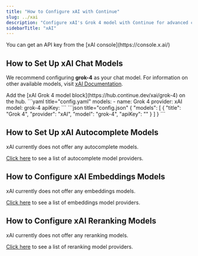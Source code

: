 ```yaml
---
title: "How to Configure xAI with Continue"
slug: ../xai
description: "Configure xAI's Grok 4 model with Continue for advanced chat capabilities, with easy API key setup from the xAI console"
sidebarTitle: "xAI"
---
```


<Info>
  You can get an API key from the [xAI console](https://console.x.ai/)
</Info>

## How to Set Up xAI Chat Models

We recommend configuring **grok-4** as your chat model. For information on other available models, visit [xAI Documentation](https://docs.x.ai/docs/models).

<Tabs>
	<Tab title="Config">
  Add the [xAI Grok 4 model block](https://hub.continue.dev/xai/grok-4) on the hub.
  </Tab>
	<Tab title="YAML">
  ```yaml title="config.yaml"
  models:
    - name: Grok 4
      provider: xAI
      model: grok-4
      apiKey: <YOUR_XAI_API_KEY>
  ```
  </Tab>
	<Tab title="JSON">
  ```json title="config.json"
  {
    "models": [
      {
        "title": "Grok 4",
        "provider": "xAI",
        "model": "grok-4",
        "apiKey": "<YOUR_XAI_API_KEY>"
      }
    ]
  }
  ```
  </Tab>
</Tabs>

## How to Set Up xAI Autocomplete Models

xAI currently does not offer any autocomplete models.

[Click here](../../model-roles/autocomplete) to see a list of autocomplete model providers.

## How to Configure xAI Embeddings Models

xAI currently does not offer any embeddings models.

[Click here](../../model-roles/embeddings.mdx) to see a list of embeddings model providers.

## How to Configure xAI Reranking Models

xAI currently does not offer any reranking models.

[Click here](../../model-roles/reranking.mdx) to see a list of reranking model providers.
